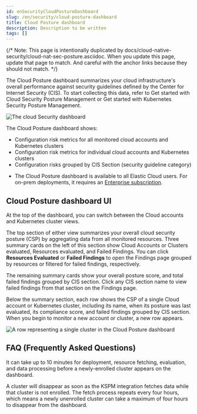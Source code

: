 ```yaml
---
id: enSecurityCloudPostureDashboard
slug: /en/security/cloud-posture-dashboard
title: Cloud Posture dashboard
description: Description to be written
tags: []
---
```


<div id="cloud-posture-dashboard"></div>

{/* Note: This page is intentionally duplicated by docs/cloud-native-security/cloud-nat-sec-posture.asciidoc. When you update this page, update that page to match. And careful with the anchor links because they should not match. */}

The Cloud Posture dashboard summarizes your cloud infrastructure's overall performance against <DocLink id="enSecurityBenchmarkRules">security guidelines</DocLink> defined by the Center for Internet Security (CIS). To start collecting this data, refer to <DocLink id="enSecurityCspmGetStarted">Get started with Cloud Security Posture Management</DocLink> or <DocLink id="enSecurityGetStartedWithKspm">Get started with Kubernetes Security Posture Management</DocLink>.

![The cloud Security dashboard](../images/cloud-posture-dashboard/-dashboards-cloud-sec-dashboard.png)

The Cloud Posture dashboard shows:

* Configuration risk metrics for all monitored cloud accounts and Kubernetes clusters
* Configuration risk metrics for individual cloud accounts and Kubernetes clusters
* Configuration risks grouped by CIS Section (security guideline category)

<DocCallOut title="Requirements">

* The Cloud Posture dashboard is available to all Elastic Cloud users. For on-prem deployments, it requires an [Enterprise subscription](https://www.elastic.co/pricing).

</DocCallOut>

<div id="cloud-posture-dashboard-UI"></div>

## Cloud Posture dashboard UI

At the top of the dashboard, you can switch between the Cloud accounts and Kubernetes cluster views.

The top section of either view summarizes your overall cloud security posture (CSP) by aggregating data from all monitored resources. Three summary cards on the left of this section show Cloud Accounts or Clusters evaluated, Resources evaluated, and Failed Findings. You can click **Resources Evaluated** or **Failed Findings** to open the <DocLink id="enSecurityFindingsPage">Findings page</DocLink> grouped by resources or filtered for failed findings, respectively.

The remaining summary cards show your overall posture score, and total failed findings grouped by CIS section. Click any CIS section name to view failed findings from that section on the <DocLink id="enSecurityFindingsPage">Findings page</DocLink>.

Below the summary section, each row shows the CSP of a single Cloud account or Kubernetes cluster, including its name, when its posture was last evaluated, its compliance score, and failed findings grouped by CIS section. When you begin to monitor a new account or cluster, a new row appears.

![A row representing a single cluster in the Cloud Posture dashboard](../images/cloud-posture-dashboard/-dashboards-cloud-sec-dashboard-individual-row.png)

<div id="cloud-posture-dashboard-faq"></div>

## FAQ (Frequently Asked Questions)

<DocAccordion buttonContent="When do newly-enrolled clusters appear on the dashboard?">

It can take up to 10 minutes for deployment, resource fetching, evaluation, and data processing before a newly-enrolled cluster appears on the dashboard.

</DocAccordion>

<DocAccordion buttonContent="When do unenrolled clusters disappear from the dashboard?">

A cluster will disappear as soon as the KSPM integration fetches data while that cluster is not enrolled. The fetch process repeats every four hours, which means a newly unenrolled cluster can take a maximum of four hours to disappear from the dashboard.

</DocAccordion>
